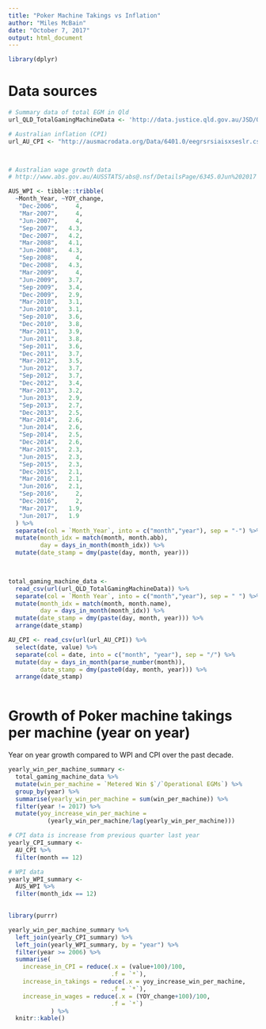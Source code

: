 ```yaml
---
title: "Poker Machine Takings vs Inflation"
author: "Miles McBain"
date: "October 7, 2017"
output: html_document
---
```


```r
library(dplyr)
```


# Data sources
```r
# Summary data of total EGM in Qld
url_QLD_TotalGamingMachineData <- 'http://data.justice.qld.gov.au/JSD/OLGR/20170518_OLGR_Total-Queensland-EGM-data.csv'

# Australian inflation (CPI)
url_AU_CPI <- "http://ausmacrodata.org/Data/6401.0/eegrsrsiaisxseslr.csv"



# Australian wage growth data
# http://www.abs.gov.au/AUSSTATS/abs@.nsf/DetailsPage/6345.0Jun%202017

AUS_WPI <- tibble::tribble(
  ~Month_Year, ~YOY_change,
   "Dec-2006",     4,
   "Mar-2007",     4,
   "Jun-2007",     4,
   "Sep-2007",   4.3,
   "Dec-2007",   4.2,
   "Mar-2008",   4.1,
   "Jun-2008",   4.3,
   "Sep-2008",     4,
   "Dec-2008",   4.3,
   "Mar-2009",     4,
   "Jun-2009",   3.7,
   "Sep-2009",   3.4,
   "Dec-2009",   2.9,
   "Mar-2010",   3.1,
   "Jun-2010",   3.1,
   "Sep-2010",   3.6,
   "Dec-2010",   3.8,
   "Mar-2011",   3.9,
   "Jun-2011",   3.8,
   "Sep-2011",   3.6,
   "Dec-2011",   3.7,
   "Mar-2012",   3.5,
   "Jun-2012",   3.7,
   "Sep-2012",   3.7,
   "Dec-2012",   3.4,
   "Mar-2013",   3.2,
   "Jun-2013",   2.9,
   "Sep-2013",   2.7,
   "Dec-2013",   2.5,
   "Mar-2014",   2.6,
   "Jun-2014",   2.6,
   "Sep-2014",   2.5,
   "Dec-2014",   2.6,
   "Mar-2015",   2.3,
   "Jun-2015",   2.3,
   "Sep-2015",   2.3,
   "Dec-2015",   2.1,
   "Mar-2016",   2.1,
   "Jun-2016",   2.1,
   "Sep-2016",     2,
   "Dec-2016",     2,
   "Mar-2017",   1.9,
   "Jun-2017",   1.9
  ) %>%
  separate(col = `Month_Year`, into = c("month","year"), sep = "-") %>%
  mutate(month_idx = match(month, month.abb),                  
         day = days_in_month(month_idx)) %>%
  mutate(date_stamp = dmy(paste(day, month, year)))
  


total_gaming_machine_data <-
  read_csv(url(url_QLD_TotalGamingMachineData)) %>%
  separate(col = `Month Year`, into = c("month","year"), sep = " ") %>%
  mutate(month_idx = match(month, month.name),                  
         day = days_in_month(month_idx)) %>%
  mutate(date_stamp = dmy(paste(day, month, year))) %>% 
  arrange(date_stamp)

AU_CPI <- read_csv(url(url_AU_CPI)) %>%
  select(date, value) %>%
  separate(col = date, into = c("month", "year"), sep = "/") %>%
  mutate(day = days_in_month(parse_number(month)),
         date_stamp = dmy(paste0(day, month, year))) %>%
  arrange(date_stamp)
  
```

# Growth of Poker machine takings per machine (year on year)
Year on year growth compared to WPI and CPI over the past decade.

```r
yearly_win_per_machine_summary <- 
  total_gaming_machine_data %>%
  mutate(win_per_machine = `Metered Win $`/`Operational EGMs`) %>%
  group_by(year) %>%
  summarise(yearly_win_per_machine = sum(win_per_machine)) %>%
  filter(year != 2017) %>%
  mutate(yoy_increase_win_per_machine =
           (yearly_win_per_machine/lag(yearly_win_per_machine)))

# CPI data is increase from previous quarter last year  
yearly_CPI_summary <- 
  AU_CPI %>%
  filter(month == 12)

# WPI data
yearly_WPI_summary <-
  AUS_WPI %>%
  filter(month_idx == 12)
  

library(purrr)

yearly_win_per_machine_summary %>%
  left_join(yearly_CPI_summary) %>%
  left_join(yearly_WPI_summary, by = "year") %>%
  filter(year >= 2006) %>%
  summarise(
    increase_in_CPI = reduce(.x = (value+100)/100,
                             .f = `*`),
    increase_in_takings = reduce(.x = yoy_increase_win_per_machine,
                             .f = `*`),
    increase_in_wages = reduce(.x = (YOY_change+100)/100,
                             .f = `*`)
            ) %>%
  knitr::kable()

```

